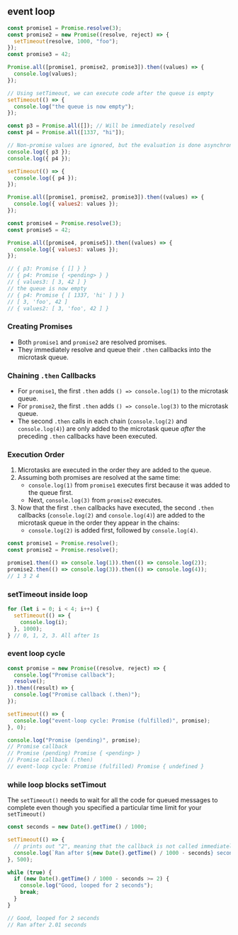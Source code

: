 
## event loop

```js
const promise1 = Promise.resolve(3);
const promise2 = new Promise((resolve, reject) => {
  setTimeout(resolve, 1000, "foo");
});
const promise3 = 42;

Promise.all([promise1, promise2, promise3]).then((values) => {
  console.log(values);
});

// Using setTimeout, we can execute code after the queue is empty
setTimeout(() => {
  console.log("the queue is now empty");
});

const p3 = Promise.all([]); // Will be immediately resolved
const p4 = Promise.all([1337, "hi"]);

// Non-promise values are ignored, but the evaluation is done asynchronously
console.log({ p3 });
console.log({ p4 });

setTimeout(() => {
  console.log({ p4 });
});

Promise.all([promise1, promise2, promise3]).then((values) => {
  console.log({ values2: values });
});

const promise4 = Promise.resolve(3);
const promise5 = 42;

Promise.all([promise4, promise5]).then((values) => {
  console.log({ values3: values });
});

// { p3: Promise { [] } }
// { p4: Promise { <pending> } }
// { values3: [ 3, 42 ] }
// the queue is now empty
// { p4: Promise { [ 1337, 'hi' ] } }
// [ 3, 'foo', 42 ]
// { values2: [ 3, 'foo', 42 ] }
```

### Creating Promises

- Both `promise1` and `promise2` are resolved promises.
- They immediately resolve and queue their `.then` callbacks into the microtask queue.

### Chaining `.then` Callbacks

- For `promise1`, the first `.then` adds `() => console.log(1)` to the microtask queue.
- For `promise2`, the first `.then` adds `() => console.log(3)` to the microtask queue.
- The second `.then` calls in each chain (`console.log(2)` and
`console.log(4)`) are only added to the microtask queue *after*
the preceding `.then` callbacks have been executed.

### Execution Order

1. Microtasks are executed in the order they are added to the queue.
2. Assuming both promises are resolved at the same time:
    - `console.log(1)` from `promise1` executes first because it was added to the queue first.
    - Next, `console.log(3)` from `promise2` executes.
3. Now that the first `.then` callbacks have executed, the second `.then`
callbacks (`console.log(2)` and `console.log(4)`) are added to the microtask
queue in the order they appear in the chains:
    - `console.log(2)` is added first, followed by `console.log(4)`.


```js
const promise1 = Promise.resolve();
const promise2 = Promise.resolve();

promise1.then(() => console.log(1)).then(() => console.log(2));
promise2.then(() => console.log(3)).then(() => console.log(4));
// 1 3 2 4
```

### setTimeout inside loop

```js
for (let i = 0; i < 4; i++) {
  setTimeout(() => {
    console.log(i);
  }, 1000);
} // 0, 1, 2, 3. All after 1s
```

### event loop cycle

```js
const promise = new Promise((resolve, reject) => {
  console.log("Promise callback");
  resolve();
}).then((result) => {
  console.log("Promise callback (.then)");
});

setTimeout(() => {
  console.log("event-loop cycle: Promise (fulfilled)", promise);
}, 0);

console.log("Promise (pending)", promise);
// Promise callback
// Promise (pending) Promise { <pending> }
// Promise callback (.then)
// event-loop cycle: Promise (fulfilled) Promise { undefined }
```

### while loop blocks setTimout

The `setTimeout()` needs to wait for all the code for queued messages to
complete even though you specified a particular time limit
for your `setTimeout()`

```js
const seconds = new Date().getTime() / 1000;

setTimeout(() => {
  // prints out "2", meaning that the callback is not called immediately after 500 milliseconds.
  console.log(`Ran after ${new Date().getTime() / 1000 - seconds} seconds`);
}, 500);

while (true) {
  if (new Date().getTime() / 1000 - seconds >= 2) {
    console.log("Good, looped for 2 seconds");
    break;
  }
}

// Good, looped for 2 seconds
// Ran after 2.01 seconds
```

